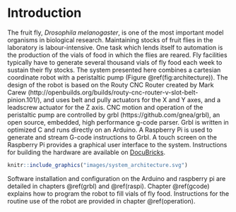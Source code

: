 # Introduction {#intro}

The fruit fly, *Drosophila melanogaster*, is one of the most important model organisms in biological research. Maintaining stocks of fruit flies in the laboratory is labour-intensive. One task which lends itself to automation is the production of the vials of food in which the flies are reared. Fly facilities typically have to generate several thousand vials of fly food each week to sustain their fly stocks. The system presented here combines a cartesian coordinate robot with a peristaltic pump (Figure \@ref(fig:architecture)). The design of the robot is based on the Routy CNC Router created by Mark Carew (http://openbuilds.org/builds/routy-cnc-router-v-slot-belt-pinion.101/), and uses belt and pully actuators for the X and Y axes, and a leadscrew actuator for the Z axis. CNC motion and operation of the peristaltic pump are controlled by grbl (https://github.com/gnea/grbl), an open source, embedded, high performance g-code parser. Grbl is written in optimized C and runs directly on an Arduino. A Raspberry Pi is used to generate and stream G-code instructions to Grbl. A touch screen on the Raspberry Pi provides a graphical user interface to the system. Instructions for building the hardware are available on [DocuBricks](http://docubricks.com/viewer.jsp?id=8652757760093769728).

```r
knitr::include_graphics("images/system_architecture.svg")
```
 
Software installation and configuration on the Arduino and raspberry pi are detailed in chapters \@ref(grbl) and \@ref(raspi). Chapter \@ref(gcode) explains how to program the robot to fill vials of fly food. Instructions for the routine use of the robot are provided in chapter \@ref(operation).
 
 
